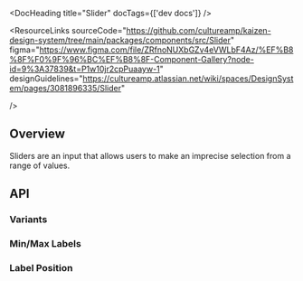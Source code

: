 
<Meta of={SliderStories} />

<DocHeading title="Slider" docTags={['dev docs']} />

<ResourceLinks
  sourceCode="https://github.com/cultureamp/kaizen-design-system/tree/main/packages/components/src/Slider"
  figma="https://www.figma.com/file/ZRfnoNUXbGZv4eVWLbF4Az/%EF%B8%8F%F0%9F%96%BC%EF%B8%8F-Component-Gallery?node-id=9%3A37839&t=P1w10jr2cpPuaayw-1"
  designGuidelines="https://cultureamp.atlassian.net/wiki/spaces/DesignSystem/pages/3081896335/Slider"

/>

<KAIOInstallation exportNames="Slider" />

## Overview

Sliders are an input that allows users to make an imprecise selection from a range of values.

<Canvas of={SliderStories.Playground} />
<Controls of={SliderStories.Playground} />

## API

### Variants

<Canvas of={SliderStories.Variants} />

### Min/Max Labels

<Canvas of={SliderStories.MinMaxLabels} />

### Label Position

<Canvas of={SliderStories.LabelPosition} />

